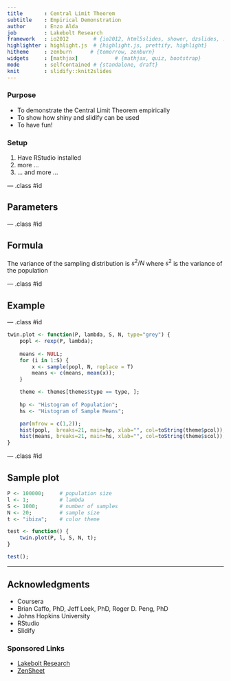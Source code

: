 ```yaml
---
title       : Central Limit Theorem
subtitle    : Empirical Demonstration
author      : Enzo Alda
job         : Lakebolt Research
framework   : io2012        # {io2012, html5slides, shower, dzslides, ...}
highlighter : highlight.js  # {highlight.js, prettify, highlight}
hitheme     : zenburn      # {tomorrow, zenburn}
widgets     : [mathjax]            # {mathjax, quiz, bootstrap}
mode        : selfcontained # {standalone, draft}
knit        : slidify::knit2slides
---
```


### Purpose
* To demonstrate the Central Limit Theorem empirically
* To show how shiny and slidify can be used
* To have fun!

### Setup
1. Have RStudio installed
2. more ...
3. ... and more ...

--- .class #id 

## Parameters

--- .class #id 

## Formula

The variance of the sampling distribution is <font size="+">$s^2/N$</font> where <font size="+">$s^2$</font> is the variance of the population</font>

--- .class #id 

## Example

--- .class #id 

```r
twin.plot <- function(P, lambda, S, N, type="grey") {
    popl <- rexp(P, lambda);
    
    means <- NULL;
    for (i in 1:S) {
        x <- sample(popl, N, replace = T)
        means <- c(means, mean(x));
    }

    theme <- themes[themes$type == type, ];
    
    hp <- "Histogram of Population";
    hs <- "Histogram of Sample Means";

    par(mfrow = c(1,2));
    hist(popl,  breaks=21, main=hp, xlab="", col=toString(theme$pcol));
    hist(means, breaks=21, main=hs, xlab="", col=toString(theme$scol));
}
```

--- .class #id 

## Sample plot

```r
P <- 100000;     # population size
l <- 1;          # lambda
S <- 1000;       # number of samples
N <- 20;         # sample size
t <- "ibiza";    # color theme

test <- function() {
    twin.plot(P, l, S, N, t);
}

test();
```

---

## Acknowledgments

* Coursera
* Brian Caffo, PhD, Jeff Leek, PhD, Roger D. Peng, PhD
* Johns Hopkins University
* RStudio
* Slidify

### Sponsored Links
* <a href="http://www.lakebolt.com/">Lakebolt Research</a>
* <a href="http://www.zensheet.com/">ZenSheet</a>
